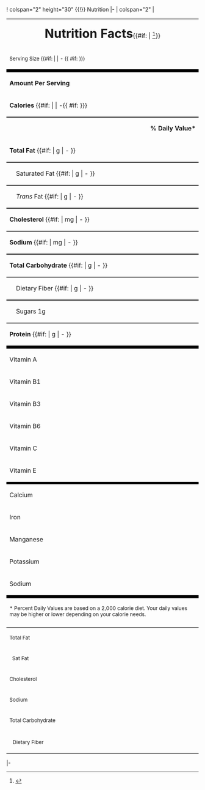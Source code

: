 <noinclude>{{documentation}}</noinclude><includeonly>! colspan="2" height="30" {{Recipe Infobox Style|header_bar}} {{!}} Nutrition
|-
| colspan="2" |
{| style="font-family: Helvetica, sans-serif; font-size:14px; border: 1px solid darkgray;" width="300px"
|-
| colspan="4" style="text-align: center; vertical-align: top;"| <span style="font-size:xx-large;">'''Nutrition Facts'''</span>{{#if: {{{Reference|}}} |  <ref name="nutrition">{{{Reference|}}}</ref>}}   
|-
| colspan="2" style="text-align: left; vertical-align: bottom;"| <small>Serving Size {{#if: {{{ServingSize|}}} |  {{{ServingSize}}} | ''-''<!-- Value not provided -->{{ #if: {{{Noincludecat|{{{noincludecat|}}}}}}||{{cookbook other|[[Category:Recipes without serving size|{{PAGENAME}}]]}}}}
}}</small>
| colspan="2" style="text-align: right; vertical-align: bottom;"| <small>Servings in recipe {{#if: {{{Servings|}}} |  {{{Servings}}} | ''-''<!-- Value not provided -->{{ #if: {{{Noincludecat|{{{noincludecat|}}}}}}||{{cookbook other|[[Category:Recipes without servings|{{PAGENAME}}]]}}}}
}}</small>
|-
| colspan="4" height="8px" style="background-color: black;" | 
|-
| colspan="4" tyle="text-align: left;"| '''Amount Per Serving'''
|-
| colspan="2" style="text-align: left; border-bottom: black solid 2px;"| '''Calories''' {{#if: {{{Calories|}}} | {{{Calories}}} | ''-''{{ #if: {{{Noincludecat|{{{noincludecat|}}}}}}||{{cookbook other|[[Category:Recipes without calories|{{PAGENAME}}]]}}}}
}}
| colspan="2" style="text-align: right; border-bottom: black solid 2px;"|   {{#if: {{{TotalFat|}}} |  Calories from Fat {{#expr: (( {{{TotalFat}}}*9.0 ) round 0) }}   | <!-- Value not provided -->
}}
|-
| colspan="4" style="text-align: right;"| '''% Daily Value*'''
|-
| colspan="3" style="text-align: left;  border-bottom: black solid 2px;"| '''Total Fat''' {{#if: {{{TotalFat|}}} |  {{{TotalFat}}}g | ''-''<!-- Value not provided -->
}}
| colspan="1" style="text-align: right;  border-bottom: black solid 2px;"| {{#if: {{{TotalFat|}}} |    {{#expr: (( {{{TotalFat}}}/65.0 ) round 2) * 100}}%   | <!-- Value not provided -->
}}
|-
| colspan="3" style="text-align: left;  border-bottom: black solid 2px;"| &nbsp;&nbsp;&nbsp;&nbsp;Saturated Fat {{#if: {{{SaturatedFat|}}} |  {{{SaturatedFat}}}g | ''-''<!-- Value not provided -->
}}
| colspan="1" style="text-align: right;  border-bottom: black solid 2px;"| {{#if: {{{SaturatedFat|}}} |    {{#expr: (( {{{SaturatedFat}}}/20.0 ) round 2) * 100}}%   | <!-- Value not provided -->
}}
|-
| colspan="3" style="text-align: left;  border-bottom: black solid 2px;"| &nbsp;&nbsp;&nbsp;&nbsp;''Trans'' Fat {{#if: {{{TransFat|}}} |  {{{TransFat}}}g | ''-''<!-- Value not provided -->
}}
| colspan="1" style="text-align: right;  border-bottom: black solid 2px;"| 
{{#if: {{{MonoFat|}}} |<tr><td colspan="4" style="text-align: left;  border-bottom: black solid 2px;">&nbsp;&nbsp;&nbsp;&nbsp;Monounsaturated Fat {{{MonoFat}}}g</td></tr>
}}
{{#if: {{{PolyFat|}}} |<tr><td colspan="4" style="text-align: left;  border-bottom: black solid 2px;">&nbsp;&nbsp;&nbsp;&nbsp;Polyunsaturated Fat {{{PolyFat}}}g</td></tr>
}}
{{#if: {{{Omega3|}}} |<tr><td colspan="4" style="text-align: left;  border-bottom: black solid 2px;">&nbsp;&nbsp;&nbsp;&nbsp;&nbsp;&nbsp;Omega-3 {{{Omega3}}}mg</td></tr>
}}
{{#if: {{{Omega6|}}} |<tr><td colspan="4" style="text-align: left;  border-bottom: black solid 2px;">&nbsp;&nbsp;&nbsp;&nbsp;&nbsp;&nbsp;Omega-6 {{{Omega6}}}mg</td></tr>
}}
|-
| colspan="3" style="text-align: left;  border-bottom: black solid 2px;"| '''Cholesterol''' {{#if: {{{Cholesterol|}}} |  {{{Cholesterol}}}mg | ''-''<!-- Value not provided -->
}}
| colspan="1" style="text-align: right;  border-bottom: black solid 2px;"| {{#if: {{{Cholesterol|}}} |    {{#expr: (( {{{Cholesterol}}}/300.0 ) round 2) * 100}}%   | <!-- Value not provided -->
}}
|-
| colspan="3" style="text-align: left;  border-bottom: black solid 2px;"| '''Sodium''' {{#if: {{{Sodium|}}} |  {{{Sodium}}}mg | ''-''<!-- Value not provided -->
}}
| colspan="1" style="text-align: right;  border-bottom: black solid 2px;"| {{#if: {{{Cholesterol|}}} |    {{#expr: (( {{{Cholesterol}}}/2400.0 ) round 2) * 100}}%   | <!-- Value not provided -->
}}
|-
| colspan="3" style="text-align: left;  border-bottom: black solid 2px;"| '''Total Carbohydrate''' {{#if: {{{Carbohydrates|}}} |  {{{Carbohydrates}}}g | ''-''<!-- Value not provided -->
}}
| colspan="1" style="text-align: right;  border-bottom: black solid 2px;"| {{#if: {{{Carbohydrates|}}} |    {{#expr: (( {{{Carbohydrates}}}/300.0) round 2) * 100}}%   | <!-- Value not provided -->
}}
|-
| colspan="3" style="text-align: left;  border-bottom: black solid 2px;"| &nbsp;&nbsp;&nbsp;&nbsp;Dietary Fiber {{#if: {{{Fiber|}}} |  {{{Fiber}}}g | ''-''<!-- Value not provided -->
}}
| colspan="1" style="text-align: right;  border-bottom: black solid 2px;"| {{#if: {{{Fiber|}}} |    {{#expr: (( {{{Fiber}}}/25.0) round 2) * 100}}%   | <!-- Value not provided -->
}}
|-
| colspan="3" style="text-align: left;  border-bottom: black solid 2px;"| &nbsp;&nbsp;&nbsp;&nbsp;Sugars 1g
| colspan="1" style="text-align: right;  border-bottom: black solid 2px;"| 
|-
| colspan="3" style="text-align: left; "| '''Protein'''  {{#if: {{{Protein|}}} |  {{{Protein}}}g | ''-''<!-- Value not provided -->
}}
| colspan="1" style="text-align: right;"| 
|-
| colspan="4" height="8px" style="background-color: black;" | 
|-
| style="text-align: left;"| Vitamin A
| style="text-align: right;"| {{#if: {{{VitaminA|}}} |  {{{VitaminA}}}% | ''-''<!-- Value not provided -->}}
| style="text-align: right;"| Folate
| style="text-align: right;"| {{#if: {{{Folate|}}} |  {{{Folate}}}% | ''-''<!-- Value not provided -->}}
|-
| style="text-align: left;"| Vitamin B1
| style="text-align: right;"| {{#if: {{{VitaminB1|}}} |  {{{VitaminB1}}}% | ''-''<!-- Value not provided -->}}
| style="text-align: right;"| Vitamin B2
| style="text-align: right;"| {{#if: {{{VitaminB2|}}} |  {{{VitaminB2}}}% | ''-''<!-- Value not provided -->}}
|-
| style="text-align: left;"| Vitamin B3
| style="text-align: right;"| {{#if: {{{VitaminB3|}}} |  {{{VitaminB3}}}% | ''-''<!-- Value not provided -->}}
| style="text-align: right;"| Vitamin B5
| style="text-align: right;"| {{#if: {{{VitaminB5|}}} |  {{{VitaminB5}}}% | ''-''<!-- Value not provided -->}}
|-
| style="text-align: left;"| Vitamin B6
| style="text-align: right;"| {{#if: {{{VitaminB6|}}} |  {{{VitaminB6}}}% | ''-''<!-- Value not provided -->}}
| style="text-align: right;"| Vitamin B12
| style="text-align: right;"| {{#if: {{{VitaminB12|}}} |  {{{VitaminB12}}}% | ''-''<!-- Value not provided -->}}
|-
| style="text-align: left;"| Vitamin C 
| style="text-align: right;"| {{#if: {{{VitaminC|}}} |  {{{VitaminC}}}% | ''-''<!-- Value not provided -->}}
| style="text-align: right;"| Vitamin D
| style="text-align: right;"| {{#if: {{{VitaminD|}}} |  {{{VitaminD}}}% | ''-''<!-- Value not provided -->}}
|-
| style="text-align: left;"| Vitamin E
| style="text-align: right;"| {{#if: {{{VitaminE|}}} |  {{{VitaminE}}}% | ''-''<!-- Value not provided -->}}
| style="text-align: right;"| Vitamin K
| style="text-align: right;"| {{#if: {{{VitaminK|}}} |  {{{VitaminK}}}% | ''-''<!-- Value not provided -->}}
|-
|colspan="4" height="1px" style="background-color: black;" | 
|-
| style="text-align: left;"| Calcium
| style="text-align: right;"| {{#if: {{{Calcium|}}} |  {{{Calcium}}}% | ''-''<!-- Value not provided -->}}
| style="text-align: right;"| Copper
| style="text-align: right;"| {{#if: {{{Copper|}}} |  {{{Copper}}}% | ''-''<!-- Value not provided -->}}
|-
| style="text-align: left;"| Iron
| style="text-align: right;"| {{#if: {{{Iron|}}} |  {{{Iron}}}% | ''-''<!-- Value not provided -->}}
| style="text-align: right;"| Magnesium
| style="text-align: right;"| {{#if: {{{Magnesium|}}} |  {{{Magnesium}}}% | ''-''<!-- Value not provided -->}}
|-
| style="text-align: left;"| Manganese
| style="text-align: right;"| {{#if: {{{Manganese|}}} |  {{{Manganese}}}% | ''-''<!-- Value not provided -->}}
| style="text-align: right;"| Phosphorus
| style="text-align: right;"| {{#if: {{{Phosphorus|}}} |  {{{Phosphorus}}}% | ''-''<!-- Value not provided -->}}
|-
| style="text-align: left;"| Potassium
| style="text-align: right;"| {{#if: {{{Potassium|}}} |  {{{Potassium}}}% | ''-''<!-- Value not provided -->}}
| style="text-align: right;"| Selenium
| style="text-align: right;"| {{#if: {{{Selenium|}}} |  {{{Selenium}}}% | ''-''<!-- Value not provided -->}}
|-
| style="text-align: left;"| Sodium
| style="text-align: right;"| {{#if: {{{Sodium|}}} |    {{#expr: (( {{{Sodium}}}/2400.0 ) round 2) * 100}}%   |  ''-''<!-- Value not provided -->
}}
| style="text-align: right;"| Zinc
| style="text-align: right;"| {{#if: {{{Zinc|}}} |  {{{Zinc}}}% | ''-''<!-- Value not provided -->}}
|-
| colspan="4" height="8px" style="background-color: black;" | 
|-
| colspan="4" style="text-align: left;"| <small>* Percent Daily Values are based on a 2,000 calorie diet.  Your daily values may be higher or lower depending on your calorie needs.</small>
|-
| style="border-bottom: black solid 1px;" |
| style="border-bottom: black solid 1px;" |<small>Calories</small>
| style="border-bottom: black solid 1px;" |<small>2,000</small>
| style="border-bottom: black solid 1px;" |<small>2,500</small>
|-
|<small>Total Fat</small>
|<small>Less than</small>
|<small>65g</small>
|<small>80g</small>
|-
|<small>&nbsp;&nbsp;Sat Fat</small>
|<small>Less than</small>
|<small>20g</small>
|<small>25g</small>
|-
|<small>Cholesterol</small>
|<small>Less than</small>
|<small>300mg</small>
|<small>300mg</small>
|-
|<small>Sodium</small>
|<small>Less than</small>
|<small>2,400mg</small>
|<small>2,400mg</small>
|-
| colspan="2" |<small>Total Carbohydrate</small>
|<small>300g</small>
|<small>375g</small>
|-
|colspan="2" |&nbsp;&nbsp;<small>Dietary Fiber</small>
| <small>25g</small>
| <small>30g</small>
|}
|-
</includeonly>
